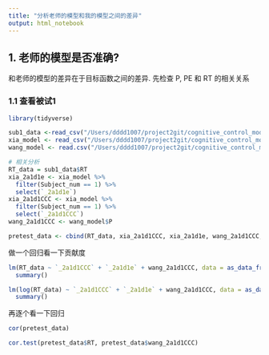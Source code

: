 ```yaml
---
title: "分析老师的模型和我的模型之间的差异"
output: html_notebook
---
```


## 1. 老师的模型是否准确?

和老师的模型的差异在于目标函数之间的差异. 先检查 P, PE 和 RT 的相关关系

### 1.1 查看被试1

```r
library(tidyverse)

sub1_data <-read_csv("/Users/dddd1007/project2git/cognitive_control_model/data/input/data_by_sub/sub_1_prepared_data.csv")
xia_model <- read_csv("/Users/dddd1007/project2git/cognitive_control_model/data/input/all_data_with_2a1d1CCC_2a1d1e.csv")
wang_model <- read.csv("/Users/dddd1007/project2git/cognitive_control_model/ref_code/Lingwang_CCC/model_results/RLCC_model_results_SR_Q_D_alphaCCC_V_WOB_sub_1.csv")
```

```r
# 相关分析
RT_data = sub1_data$RT
xia_2a1d1e <- xia_model %>% 
  filter(Subject_num == 1) %>% 
  select(`_2a1d1e`) 
xia_2a1d1CCC <- xia_model %>% 
  filter(Subject_num == 1) %>% 
  select(`_2a1d1CCC`) 
wang_2a1d1CCC <- wang_model$P

pretest_data <- cbind(RT_data, xia_2a1d1CCC, xia_2a1d1e, wang_2a1d1CCC, log(RT_data))
```

做一个回归看一下贡献度
```r
lm(RT_data ~ `_2a1d1CCC` + `_2a1d1e` + wang_2a1d1CCC, data = as_data_frame(pretest_data)) %>% 
  summary()

lm(log(RT_data) ~ `_2a1d1CCC` + `_2a1d1e` + wang_2a1d1CCC, data = as_data_frame(pretest_data)) %>% 
  summary()
```

再逐个看一下回归
```r
cor(pretest_data)

cor.test(pretest_data$RT, pretest_data$wang_2a1d1CCC)
```


